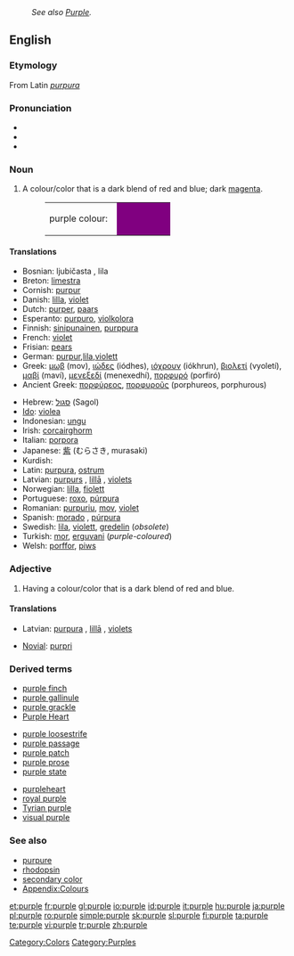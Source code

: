 {{wikipedia}}
:''See also [[Purple]].''
==English==

===Etymology===
From Latin ''[[purpura]]''

===Pronunciation===
*{{IPA|ˈpɜː(r).pəl}}
*{{audio|en-us-purple.ogg|Audio (US)}}
*{{rhymes|ɜː(r)pəl}}

===Noun===
{{en-noun}}

# A colour/color that is a dark blend of red and blue; dark [[magenta]].
#:<table><tr><td height="25">purple colour: &nbsp;</td><td bgcolor="purple" width="80">&nbsp; </td></tr></table>

====Translations====
{{trans-top|colour}}
*Bosnian: ljubičasta {{f}}, lila {{f}}
*Breton: [[limestra]]
*Cornish: [[purpur]]
*Danish: [[lilla]], [[violet]]
*Dutch: [[purper]], [[paars]]
*Esperanto: [[purpuro]], [[violkolora]]
*Finnish: [[sinipunainen]], [[purppura]]
*French: [[violet#French|violet]]
*Frisian: [[pears]]
*German: [[purpur]],[[lila]],[[violett]]
*Greek: [[μωβ]] (mov), [[ιώδες]] (iódhes), [[ιόχρουν]] (iókhrun), [[βιολετί]] (vyoletí), [[μαβί]] (maví), [[μενεξεδί]] (menexedhí), [[πορφυρό]] (porfiró)
*Ancient Greek: [[πορφύρεος]], [[πορφυροῦς]] (porphureos, porphurous)
{{trans-mid}}
*Hebrew: [[סגול]] (Sagol)
*[[Ido]]: [[violea]]
*Indonesian: [[ungu]]
*Irish: [[corcairghorm]]
*Italian: [[porpora]] {{m}}
*Japanese: [[紫]] (むらさき, murasaki)
*Kurdish: {{KUchar|[[مۆر]]}}
*Latin: [[purpura]], [[ostrum]]
*Latvian: [[purpurs]] {{m}}, [[lillā]] {{indecl}}, [[violets]] {{m}}
*Norwegian: [[lilla]], [[fiolett]]
*Portuguese: [[roxo]], [[púrpura]]
*Romanian: [[purpuriu]], [[mov]], [[violet]]
*Spanish: [[morado]] {{m}}, [[púrpura]] {{m}}
*Swedish: [[lila]], [[violett]], [[gredelin]] (''obsolete'')
*Turkish: [[mor]], [[erguvani]] (''purple-coloured'')
*Welsh: [[porffor]], [[piws]]
{{trans-bottom}}

===Adjective===
{{en-adj}}

# Having a colour/color that is a dark blend of red and blue.

====Translations====
{{trans-top|colour}}
*Latvian: [[purpurs|purpura]] {{gen}}, [[lillā]] {{indecl}}, [[violets]] {{m}}
{{trans-mid}}
*[[Novial]]: [[purpri]]
{{trans-bottom}}

{{trans-top|Democratic/Republican support}}
{{trans-mid}}
{{trans-bottom}}

===Derived terms===
{{top3}}
*[[purple finch]]
*[[purple gallinule]]
*[[purple grackle]]
*[[Purple Heart]]
{{mid3}}
*[[purple loosestrife]]
*[[purple passage]]
*[[purple patch]]
*[[purple prose]]
*[[purple state]]
{{mid3}}
*[[purpleheart]]
*[[royal purple]]
*[[Tyrian purple]]
*[[visual purple]]
{{bottom}}

===See also===
*[[purpure]]
*[[rhodopsin]]
*[[secondary color]]
*[[Wiktionary_Appendix:Colours|Appendix:Colours]]

[[Category:Colors]]
[[Category:Purples]]

[[et:purple]]
[[fr:purple]]
[[gl:purple]]
[[io:purple]]
[[id:purple]]
[[it:purple]]
[[hu:purple]]
[[ja:purple]]
[[pl:purple]]
[[ro:purple]]
[[simple:purple]]
[[sk:purple]]
[[sl:purple]]
[[fi:purple]]
[[ta:purple]]
[[te:purple]]
[[vi:purple]]
[[tr:purple]]
[[zh:purple]]